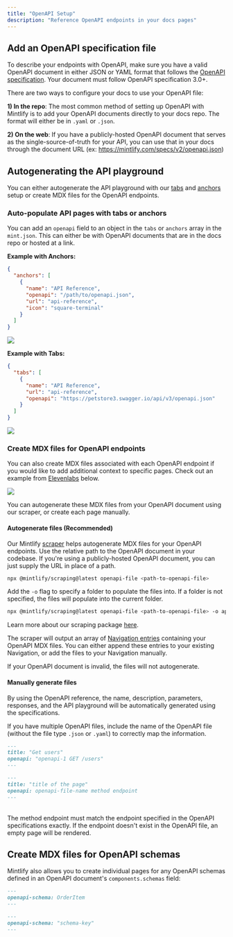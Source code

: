 ```yaml
---
title: "OpenAPI Setup"
description: "Reference OpenAPI endpoints in your docs pages"
---
```


## Add an OpenAPI specification file

To describe your endpoints with OpenAPI, make sure you have a valid OpenAPI document in either JSON or YAML format that follows the [OpenAPI specification](https://swagger.io/specification/). Your document must follow OpenAPI specification 3.0+.

There are two ways to configure your docs to use your OpenAPI file:

**1) In the repo**: The most common method of setting up OpenAPI with Mintlify is to add your OpenAPI documents directly to your docs repo. The format will either be in `.yaml` or `.json`. 

**2) On the web**: If you have a publicly-hosted OpenAPI document that serves as the single-source-of-truth for your API, you can use that in your docs through the document URL (ex: https://mintlify.com/specs/v2/openapi.json)


## Autogenerating the API playground

You can either autogenerate the API playground with our [tabs](/settings/navigation#tabs) and [anchors](/settings/navigation#anchors) setup or create MDX files for the OpenAPI endpoints.

### Auto-populate API pages with tabs or anchors

You can add an `openapi` field to an object in the `tabs` or `anchors` array in the `mint.json`. This can either be with OpenAPI documents that are in the docs repo or hosted at a link.

**Example with Anchors:**

```json 
{
  "anchors": [
    {
      "name": "API Reference",
      "openapi": "/path/to/openapi.json",
      "url": "api-reference",
      "icon": "square-terminal"
    }
  ]
}
```

![](/images/anchors-autogeneration-anchors.png)

**Example with Tabs:**

```json 
{
  "tabs": [
    {
      "name": "API Reference",
      "url": "api-reference",
      "openapi": "https://petstore3.swagger.io/api/v3/openapi.json"
    }
  ]
}
```

![](/images/autogeneration-with-tabs.png)

### Create MDX files for OpenAPI endpoints

You can also create MDX files associated with each OpenAPI endpoint if you would like to add additional context to specific pages. Check out an example from [Elevenlabs](https://elevenlabs.io/docs/api-reference/speech-to-speech) below. 

![](/images/elevenlabs-mdx-autogeneration-example.png)

You can autogenerate these MDX files from your OpenAPI document using our scraper, or create each page manually.

#### Autogenerate files (Recommended)

Our Mintlify [scraper](/api-playground/openapi/setup#autogenerate-files-recommended) helps autogenerate MDX files for your OpenAPI endpoints. Use the relative path to the OpenAPI document in your codebase. If you're using a publicly-hosted OpenAPI document, you can just supply the URL in place of a path.

```bash
npx @mintlify/scraping@latest openapi-file <path-to-openapi-file>
```


Add the `-o` flag to specify a folder to populate the files into. If a folder is not specified, the files will populate into the current folder.

```bash
npx @mintlify/scraping@latest openapi-file <path-to-openapi-file> -o api-reference
```

Learn more about our scraping package [here](https://www.npmjs.com/package/@mintlify/scraping).

The scraper will output an array of [Navigation entries](/settings/global#structure) containing your OpenAPI MDX files. You can either append these entries to your existing Navigation, or add the files to your Navigation manually.

<Note>
  If your OpenAPI document is invalid, the files will not autogenerate.
</Note>

#### Manually generate files

<Snippet file="api-playground/openapi.mdx" />

By using the OpenAPI reference, the name, description, parameters, responses, and the API playground will be automatically generated using the specifications.

If you have multiple OpenAPI files, include the name of the OpenAPI file (without the file type `.json` or `.yaml`) to correctly map the information.

<CodeGroup>

```md Example
---
title: "Get users"
openapi: "openapi-1 GET /users"
---
```

```md Format
---
title: "title of the page"
openapi: openapi-file-name method endpoint
---
```

</CodeGroup>
<br />
<Note>
  The method endpoint must match the endpoint specified in the OpenAPI
  specifications exactly. If the endpoint doesn't exist in the OpenAPI file,
  an empty page will be rendered.
</Note>

## Create MDX files for OpenAPI schemas

Mintlify also allows you to create individual pages for any OpenAPI schemas defined in an OpenAPI document's `components.schemas` field:

<CodeGroup>

```md Example
---
openapi-schema: OrderItem
---
```

```md Format
---
openapi-schema: "schema-key"
---
```

</CodeGroup>
